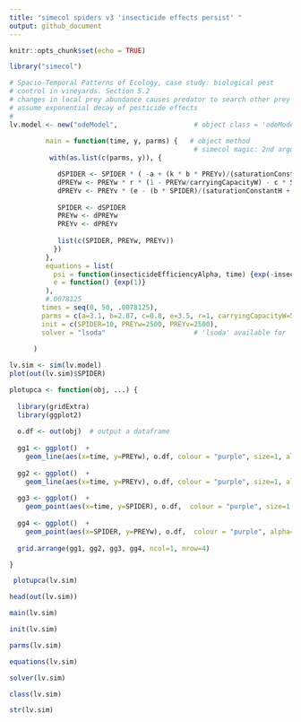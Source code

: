 ```yaml
---
title: "simecol spiders v3 'insecticide effects persist' "
output: github_document
---
```


```r
knitr::opts_chunk$set(echo = TRUE)
```

```r

library("simecol")

# Spacio-Temporal Patterns of Ecology, case study: biological pest
# control in vineyards. Section 5.2
# changes in local prey abundance causes predator to search other prey habitats  
# assume exponential decay of pesticide effects
#
lv.model <- new("odeModel",                   # object class = 'odeModel'
                
         main = function(time, y, parms) {   # object method
                                              # simecol magic: 2nd argument 'y' points to 'init'
          with(as.list(c(parms, y)), {

            dSPIDER <- SPIDER * ( -a + (k * b * PREYv)/(saturationConstantH + PREYv) + k * c * PREYw) - h * K * q * psi(insecticideEfficiencyAlpha, time) # 
            dPREYw <- PREYw * r * (1 - PREYw/carryingCapacityW) - c * SPIDER * PREYw  - ( h * (1 - q) * psi(insecticideEfficiencyAlpha, time) ) #
            dPREYv <- PREYv * (e - (b * SPIDER)/(saturationConstantH + PREYv)) - ( h * q * psi(insecticideEfficiencyAlpha, time) ) # 
            
            SPIDER <- dSPIDER
            PREYw <- dPREYw
            PREYv <- dPREYv
          
            list(c(SPIDER, PREYw, PREYv))
           })
         },
         equations = list(
           psi = function(insecticideEfficiencyAlpha, time) {exp(-insecticideEfficiencyAlpha*(time))},
           e = function() {exp(1)}
         ),
         #.0078125
        times = seq(0, 50, .0078125), 
        parms = c(a=3.1, b=2.87, c=0.8, e=3.5, r=1, carryingCapacityW=5, saturationConstantH=0.7, h=0.7, k=0.01, K=0.8, q=0.2, insecticideEfficiencyAlpha=0.2),
        init = c(SPIDER=10, PREYw=2500, PREYv=2500),
        solver = "lsoda"                      # 'lsoda' available for 'odemodel' class
        
      )
```


```r
lv.sim <- sim(lv.model)
plot(out(lv.sim)$SPIDER)
```


```r

plotupca <- function(obj, ...) {
  
  library(gridExtra)
  library(ggplot2)
  
  o.df <- out(obj)  # output a dataframe
  
  gg1 <- ggplot()  +
    geom_line(aes(x=time, y=PREYw), o.df, colour = "purple", size=1, alpha=0.8)  
  
  gg2 <- ggplot()  +
    geom_line(aes(x=time, y=PREYv), o.df, colour = "purple", size=1, alpha=0.8) 
  
  gg3 <- ggplot()  +
    geom_point(aes(x=time, y=SPIDER), o.df,  colour = "purple", size=1, alpha=0.6) 
  
  gg4 <- ggplot()  +
    geom_point(aes(x=SPIDER, y=PREYw), o.df,  colour = "purple", alpha=0.6) 
  
  grid.arrange(gg1, gg2, gg3, gg4, ncol=1, nrow=4)

}

```

```r
 plotupca(lv.sim)
```

```r
head(out(lv.sim))
```

```r
main(lv.sim)
```

```r
init(lv.sim)
```

```r
parms(lv.sim)
```

```r
equations(lv.sim)
```

```r
solver(lv.sim)
```

```r
class(lv.sim)
```

```r
str(lv.sim)
```
